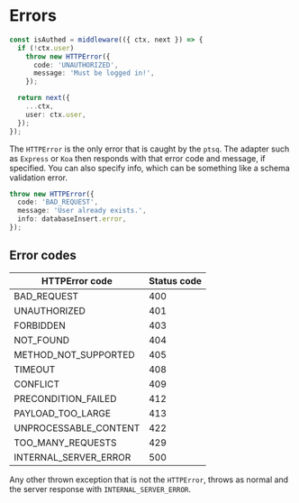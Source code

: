 # Errors

```ts copy
const isAuthed = middleware(({ ctx, next }) => {
  if (!ctx.user)
    throw new HTTPError({
      code: 'UNAUTHORIZED',
      message: 'Must be logged in!',
    });

  return next({
    ...ctx,
    user: ctx.user,
  });
});
```

The `HTTPError` is the only error that is caught by the `ptsq`.
The adapter such as `Express` or `Koa` then responds with that error code and message, if specified.
You can also specify info, which can be something like a schema validation error.

```ts copy
throw new HTTPError({
  code: 'BAD_REQUEST',
  message: 'User already exists.',
  info: databaseInsert.error,
});
```

## Error codes

| HTTPError code        | Status code |
| --------------------- | ----------- |
| BAD_REQUEST           | 400         |
| UNAUTHORIZED          | 401         |
| FORBIDDEN             | 403         |
| NOT_FOUND             | 404         |
| METHOD_NOT_SUPPORTED  | 405         |
| TIMEOUT               | 408         |
| CONFLICT              | 409         |
| PRECONDITION_FAILED   | 412         |
| PAYLOAD_TOO_LARGE     | 413         |
| UNPROCESSABLE_CONTENT | 422         |
| TOO_MANY_REQUESTS     | 429         |
| INTERNAL_SERVER_ERROR | 500         |

Any other thrown exception that is not the `HTTPError`, throws as normal and the server response with `INTERNAL_SERVER_ERROR`.
